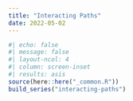 ```yaml
---
title: "Interacting Paths"
date: 2022-05-02
---
```

  
```r
#| echo: false
#| message: false
#| layout-ncol: 4
#| column: screen-inset
#| results: asis
source(here::here("_common.R"))
build_series("interacting-paths")
```
